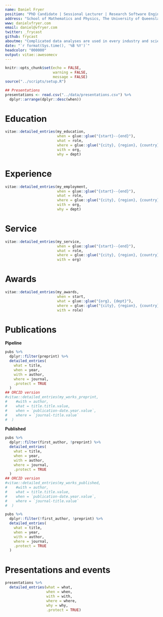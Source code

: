 ```yaml
---
name: Daniel Fryer
position: "PhD Candidate | Sessional Lecturer | Research Software Engineer"
address: "School of Mathematics and Physics, The University of Queensland"
www: danielvfryer.com
email: daniel@vfryer.com
twitter: _frycast
github: frycast
aboutme: "Complicated data analyses are used in every industry and scientific field, but increasingly with opaque results that are hard to explain and interpret. I work to increase the transparency, honesty, and clarity of complex data analyses, through research, teaching, software tooling and public communication. I enjoy coding in R, Python, Julia and SQL, and I always aim to apply theoretical methods to overcome real world challenges. Aside from research, I practice relational database design, data integration, software engineering, and I teach various courses in both statistics and computer science. I currently serve as a council member and Communications Officer at the Statistical Society of Australia, as well as technical sub-editor at the Australian & New Zealand Journal of Statistics."
date: "`r format(Sys.time(), '%B %Y')`"
headcolor: "000000"
output: vitae::awesomecv
---
```


```r
knitr::opts_chunk$set(echo = FALSE, 
                      warning = FALSE,
                      message = FALSE)
source("../scripts/setup.R")
```

```r
## Presentations
presentations <- read.csv("../data/presentations.csv") %>% 
  dplyr::arrange(dplyr::desc(when))
```


# Education 
```r
vitae::detailed_entries(my_education, 
                        when = glue::glue("{start}--{end}"),
                        what = role,
                        where = glue::glue("{city}, {region}, {country}"),
                        with = org,
                        why = dept)
```


# Experience 
```r
vitae::detailed_entries(my_employment, 
                        when = glue::glue("{start}--{end}"),
                        what = role,
                        where = glue::glue("{city}, {region}, {country}"),
                        with = org,
                        why = dept)
```

# Service
```r
vitae::detailed_entries(my_service, 
                        when = glue::glue("{start}--{end}"),
                        what = role,
                        where = glue::glue("{city}, {region}, {country}"),
                        with = org)
```

# Awards
```r
vitae::detailed_entries(my_awards, 
                        when = start,
                        what = glue::glue("{org}, {dept}"),
                        where = glue::glue("{city}, {region}, {country}"),
                        with = role)
```


# Publications

**Pipeline**

```r
pubs %>% 
  dplyr::filter(preprint) %>% 
  detailed_entries(
    what = title,
    when = year,
    with = author,
    where = journal, 
    .protect = TRUE
  )
## ORCID version
#vitae::detailed_entries(my_works_preprint, 
#    #with = author,
#    what = title.title.value,
#    when = `publication-date.year.value`,
#    where = `journal-title.value`
#  )
```


**Published**

```r
pubs %>% 
  dplyr::filter(first_author, !preprint) %>% 
  detailed_entries(
    what = title,
    when = year,
    with = author,
    where = journal, 
    .protect = TRUE
  )
## ORCID version
#vitae::detailed_entries(my_works_published, 
#    #with = author,
#    what = title.title.value,
#    when = `publication-date.year.value`,
#    where = `journal-title.value`
#  )
```

```r
pubs %>% 
  dplyr::filter(!first_author, !preprint) %>% 
  detailed_entries(
    what = title,
    when = year,
    with = author,
    where = journal,
    .protect = TRUE
  )
```

# Presentations and events

```r
presentations %>% 
  detailed_entries(what = what,
                   when = when,
                   with = with,
                   where = where,
                   why = why,
                   .protect = TRUE)
```
